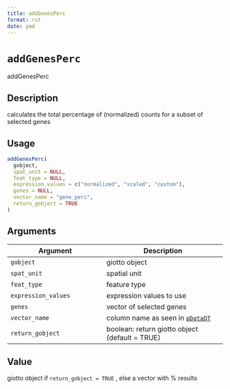```yaml
--- 
title: addGenesPerc 
format: rst 
date: ymd 
--- 
```

# `addGenesPerc`

addGenesPerc


## Description

calculates the total percentage of (normalized) counts for a subset of selected genes


## Usage

```r
addGenesPerc(
  gobject,
  spat_unit = NULL,
  feat_type = NULL,
  expression_values = c("normalized", "scaled", "custom"),
  genes = NULL,
  vector_name = "gene_perc",
  return_gobject = TRUE
)
```


## Arguments

Argument      |Description
------------- |----------------
`gobject`     |     giotto object
`spat_unit`     |     spatial unit
`feat_type`     |     feature type
`expression_values`     |     expression values to use
`genes`     |     vector of selected genes
`vector_name`     |     column name as seen in [`pDataDT`](#pdatadt)
`return_gobject`     |     boolean: return giotto object (default = TRUE)


## Value

giotto object if `return_gobject = TRUE` , else a vector with % results


